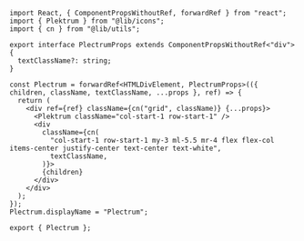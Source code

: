 ```tsx
import React, { ComponentPropsWithoutRef, forwardRef } from "react";
import { Plektrum } from "@lib/icons";
import { cn } from "@lib/utils";

export interface PlectrumProps extends ComponentPropsWithoutRef<"div"> {
  textClassName?: string;
}

const Plectrum = forwardRef<HTMLDivElement, PlectrumProps>(({ children, className, textClassName, ...props }, ref) => {
  return (
    <div ref={ref} className={cn("grid", className)} {...props}>
      <Plektrum className="col-start-1 row-start-1" />
      <div
        className={cn(
          "col-start-1 row-start-1 my-3 ml-5.5 mr-4 flex flex-col items-center justify-center text-center text-white",
          textClassName,
        )}>
        {children}
      </div>
    </div>
  );
});
Plectrum.displayName = "Plectrum";

export { Plectrum };
```

